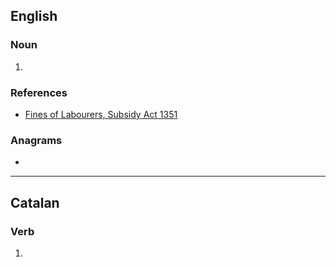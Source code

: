 ==English==

===Noun===
{{head|en|noun form}}

# {{lb|en|obsolete}} {{plural of|en|deie}}

===References===
* [[Wikisource:Fines of Labourers, Subsidy Act 1351|Fines of Labourers, Subsidy Act 1351]]

===Anagrams===
* {{anagrams|en|a=deeis|idées}}

----

==Catalan==

===Verb===
{{head|ca|verb form}}

# {{ca-verb form of|p=2|n=sg|t=impf|m=ind|dir}}